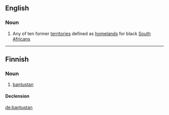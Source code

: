 ==English==

===Noun===
{{wikipedia}}
{{en-noun}}

# Any of ten former [[territory|territories]] defined as [[homeland]]s for black [[South African]]s

----

==Finnish==

===Noun===
{{fi-noun}}

# [[#English|bantustan]]

====Declension====
{{fi-decl-risti|bantustan}}

[[de:bantustan]]